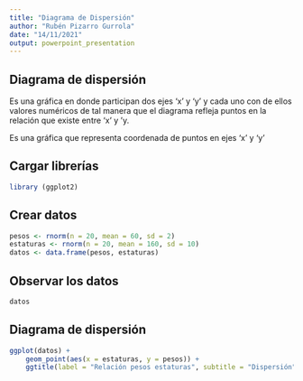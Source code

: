 ---
title: "Diagrama de Dispersión"
author: "Rubén Pizarro Gurrola"
date: "14/11/2021"
output: powerpoint_presentation
---

## Diagrama de dispersión 

Es una gráfica en donde participan dos ejes 'x' y 'y' y cada uno con de ellos valores numéricos de tal manera que el diagrama refleja puntos en la relación que existe entre 'x' y 'y.

Es una gráfica que representa coordenada de puntos en ejes 'x' y 'y'

## Cargar librerías
```{r}
library (ggplot2)
```


## Crear datos
```{r}
pesos <- rnorm(n = 20, mean = 60, sd = 2)
estaturas <- rnorm(n = 20, mean = 160, sd = 10)
datos <- data.frame(pesos, estaturas)


```
## Observar los datos

```{r}
datos
```

## Diagrama de dispersión
```{r}
ggplot(datos) +
    geom_point(aes(x = estaturas, y = pesos)) +
    ggtitle(label = "Relación pesos estaturas", subtitle = "Dispersión")

```

